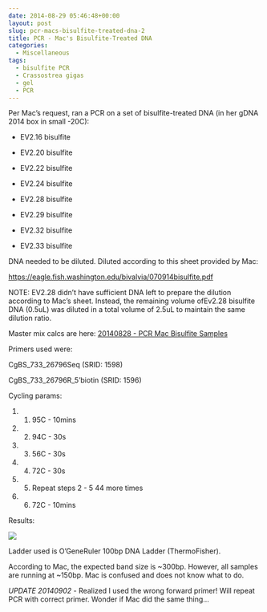 ```yaml
---
date: 2014-08-29 05:46:48+00:00
layout: post
slug: pcr-macs-bisulfite-treated-dna-2
title: PCR - Mac's Bisulfite-Treated DNA
categories:
  - Miscellaneous
tags:
  - bisulfite PCR
  - Crassostrea gigas
  - gel
  - PCR
---
```


Per Mac's request, ran a PCR on a set of bisulfite-treated DNA (in her gDNA 2014 box in small -20C):



	
  * EV2.16 bisulfite

	
  * EV2.20 bisulfite

	
  * EV2.22 bisulfite

	
  * EV2.24 bisulfite

	
  * EV2.28 bisulfite

	
  * EV2.29 bisulfite

	
  * EV2.32 bisulfite

	
  * EV2.33 bisulfite


DNA needed to be diluted. Diluted according to this sheet provided by Mac:

[https://eagle.fish.washington.edu/bivalvia/070914bisulfite.pdf](http://www.google.com/url?q=http%3A%2F%2Feagle.fish.washington.edu%2Fbivalvia%2F070914bisulfite.pdf&sa=D&sntz=1&usg=AFQjCNH03hxTLMRRASsvjw-MxWrSjGrYiQ)

NOTE: EV2.28 didn't have sufficient DNA left to prepare the dilution according to Mac's sheet. Instead, the remaining volume ofEv2.28 bisulfite DNA (0.5uL) was diluted in a total volume of 2.5uL to maintain the same dilution ratio.

Master mix calcs are here: [20140828 - PCR Mac Bisulfite Samples](https://docs.google.com/spreadsheets/d/1X6no-kLxJw15cuo84dJc_JmHO_0445nJmSqvya6DiGE/edit?usp=sharing)

Primers used were:


CgBS_733_26796Seq (SRID: 1598)




CgBS_733_26796R_5'biotin (SRID: 1596)


Cycling params:



	
  1. 1. 95C - 10mins

	
  2. 2. 94C - 30s

	
  3. 3. 56C - 30s

	
  4. 4. 72C - 30s

	
  5. 5. Repeat steps 2 - 5 44 more times

	
  6. 6. 72C - 10mins


Results:

![](https://eagle.fish.washington.edu/Arabidopsis/20140829%20-%20Gel%20EV2%20bisulfite%20PCR.png)

Ladder used is O'GeneRuler 100bp DNA Ladder (ThermoFisher).

According to Mac, the expected band size is ~300bp. However, all samples are running at ~150bp. Mac is confused and does not know what to do.

*UPDATE 20140902* - Realized I used the wrong forward primer! Will repeat PCR with correct primer. Wonder if Mac did the same thing...
